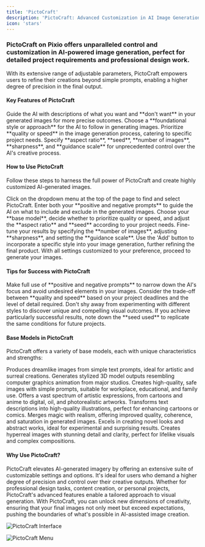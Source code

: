 ---
title: 'PictoCraft'
description: 'PictoCraft: Advanced Customization in AI Image Generation'
icon: 'stars'
---

### PictoCraft on Pixio offers unparalleled control and customization in AI-powered image generation, perfect for detailed project requirements and professional design work.

With its extensive range of adjustable parameters, PictoCraft empowers users to refine their creations beyond simple prompts, enabling a higher degree of precision in the final output.

#### Key Features of PictoCraft
<CardGroup cols={2}>
  <Card title="Positive and Negative Prompts" icon="pen-fancy">
    Guide the AI with descriptions of what you want and **don't want** in your generated images for more precise outcomes.
  </Card>
  <Card title="Base Model Selection" icon="cubes">
    Choose a **foundational style or approach** for the AI to follow in generating images.
  </Card>
  <Card title="Performance Customization" icon="gauge-high">
    Prioritize **quality or speed** in the image generation process, catering to specific project needs.
  </Card>
  <Card title="Advanced Settings" icon="sliders">
    Specify **aspect ratio**, **seed**, **number of images**, **sharpness**, and **guidance scale** for unprecedented control over the AI's creative process.
  </Card>
</CardGroup>

#### How to Use PictoCraft

Follow these steps to harness the full power of PictoCraft and create highly customized AI-generated images.

<AccordionGroup>
  <Accordion title="Step 1: Access PictoCraft" icon="arrow-pointer">
    Click on the dropdown menu at the top of the page to find and select PictoCraft.
  </Accordion>
  <Accordion title="Step 2: Input Prompts" icon="keyboard">
    Enter both your **positive and negative prompts** to guide the AI on what to include and exclude in the generated images.
  </Accordion>
  <Accordion title="Step 3: Customize Settings" icon="sliders">
    Choose your **base model**, decide whether to prioritize quality or speed, and adjust the **aspect ratio** and **seed** according to your project needs.
  </Accordion>
  <Accordion title="Step 4: Advanced Adjustments" icon="gears">
    Fine-tune your results by specifying the **number of images**, adjusting **sharpness**, and setting the **guidance scale**.
  </Accordion>
  <Accordion title="Step 5: Style Addition" icon="palette">
    Use the 'Add' button to incorporate a specific style into your image generation, further refining the final product.
  </Accordion>
  <Accordion title="Step 6: Generate" icon="wand-magic-sparkles">
    With all settings customized to your preference, proceed to generate your images.
  </Accordion>
</AccordionGroup>

#### Tips for Success with PictoCraft

<AccordionGroup>
  <Accordion title="Utilize Both Prompts" icon="pen-fancy">
    Make full use of **positive and negative prompts** to narrow down the AI's focus and avoid undesired elements in your images.
  </Accordion>
  <Accordion title="Balance Performance and Needs" icon="scale-balanced">
    Consider the trade-off between **quality and speed** based on your project deadlines and the level of detail required.
  </Accordion>
  <Accordion title="Experiment with Styles" icon="palette">
    Don't shy away from experimenting with different styles to discover unique and compelling visual outcomes.
  </Accordion>
  <Accordion title="Document Your Seeds" icon="seedling">
    If you achieve particularly successful results, note down the **seed used** to replicate the same conditions for future projects.
  </Accordion>
</AccordionGroup>

#### Base Models in PictoCraft

PictoCraft offers a variety of base models, each with unique characteristics and strengths:

<AccordionGroup>
  <Accordion title="DreamshaperXL" icon="cloud-moon">
    Produces dreamlike images from simple text prompts, ideal for artistic and surreal creations.
  </Accordion>
  <Accordion title="DynavisionXL" icon="film">
    Generates stylized 3D model outputs resembling computer graphics animation from major studios.
  </Accordion>
  <Accordion title="Juggernaut XL" icon="shield-halved">
    Creates high-quality, safe images with simple prompts, suitable for workplace, educational, and family use.
  </Accordion>
  <Accordion title="Proteus Rundiffusion" icon="palette">
    Offers a vast spectrum of artistic expressions, from cartoons and anime to digital, oil, and photorealistic artworks.
  </Accordion>
  <Accordion title="SDXL Niji" icon="pen-nib">
    Transforms text descriptions into high-quality illustrations, perfect for enhancing cartoons or comics.
  </Accordion>
  <Accordion title="Zavycromaxl" icon="wand-magic-sparkles">
    Merges magic with realism, offering improved quality, coherence, and saturation in generated images.
  </Accordion>
  <Accordion title="Zaxiousxl" icon="lightbulb">
    Excels in creating novel looks and abstract works, ideal for experimental and surprising results.
  </Accordion>
  <Accordion title="Tempest" icon="hurricane">
    Creates hyperreal images with stunning detail and clarity, perfect for lifelike visuals and complex compositions.
  </Accordion>
</AccordionGroup>

#### Why Use PictoCraft?

PictoCraft elevates AI-generated imagery by offering an extensive suite of customizable settings and options. It's ideal for users who demand a higher degree of precision and control over their creative outputs. Whether for professional design tasks, content creation, or personal projects, PictoCraft's advanced features enable a tailored approach to visual generation. With PictoCraft, you can unlock new dimensions of creativity, ensuring that your final images not only meet but exceed expectations, pushing the boundaries of what's possible in AI-assisted image creation.

![PictoCraft Interface](https://docs.myapps.ai/storage/page_media/634df5ac-1396-4577-a1ce-09a3e7667259.png)

![PictoCraft Menu](https://docs.myapps.ai/storage/page_media/55f960a2-2b55-4275-afca-a46225ebf5ba.png)
